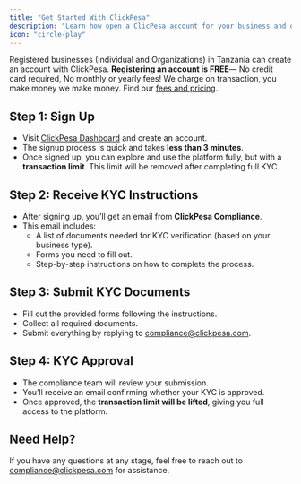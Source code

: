 ```yaml
---
title: "Get Started With ClickPesa"
description: "Learn how open a ClicPesa account for your business and organizations in Tanzania"
icon: "circle-play"
---
```

Registered businesses (Individual and Organizations) in Tanzania can create an account with ClickPesa.
**Registering an account is FREE**— No credit card required, No monthly or yearly fees! We charge on transaction, you make money we make money. Find our [fees and pricing](https://clickpesa.com/payment-gateway/pricing/).


## Step 1: Sign Up
- Visit [ClickPesa Dashboard](https://merchant.clickpesa.com/account-registration) and create an account.
- The signup process is quick and takes **less than 3 minutes**.
- Once signed up, you can explore and use the platform fully, but with a **transaction limit**. This limit will be removed after completing full KYC.

## Step 2: Receive KYC Instructions
- After signing up, you’ll get an email from **ClickPesa Compliance**.
- This email includes:
  - A list of documents needed for KYC verification (based on your business type).
  - Forms you need to fill out.
  - Step-by-step instructions on how to complete the process.

## Step 3: Submit KYC Documents
- Fill out the provided forms following the instructions.
- Collect all required documents.
- Submit everything by replying to [compliance@clickpesa.com](mailto:compliance@clickpesa.com).

## Step 4: KYC Approval
- The compliance team will review your submission.
- You’ll receive an email confirming whether your KYC is approved.
- Once approved, the **transaction limit will be lifted**, giving you full access to the platform.

## Need Help?
If you have any questions at any stage, feel free to reach out to [compliance@clickpesa.com](mailto:compliance@clickpesa.com) for assistance.